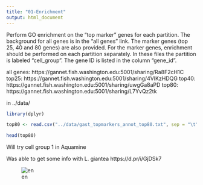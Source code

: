 ```yaml
---
title: "01-Enrichment"
output: html_document
---
```



Perform GO enrichment on the "top marker" genes for each partition. The background for all genes is in the "all genes" link. The marker genes (top 25, 40 and 80 genes) are also provided. For the marker genes, enrichment should be performed on each partition separately. In these files the partition is labeled "cell_group". The gene ID is listed in the column "gene_id".

all genes: https://gannet.fish.washington.edu:5001/sharing/Ra8F2cH1C
top25: https://gannet.fish.washington.edu:5001/sharing/4VIKzHDQG
top40: https://gannet.fish.washington.edu:5001/sharing/uwgGa8aPD
top80: https://gannet.fish.washington.edu:5001/sharing/L7YvQz2tk

in ../data/ 


```r
library(dplyr)
```


```r
top80 <- read.csv("../data/gast_topmarkers_annot_top80.txt", sep = "\t", header = TRUE)
```


```r
head(top80)
```


Will try cell group 1 in Aquamine 

Was able to get some info with L. giantea
https://d.pr/i/GjDSk7

![en](http://gannet.fish.washington.edu/seashell/snaps/AquaMine_List_Analysis_L._gigantea_orthologues_of_TOP_80-group01_1_2022-07-08_10-18-25.png)


